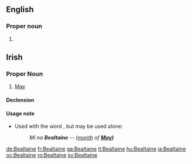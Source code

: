 ==English==
===Proper noun===
{{en-proper-noun}}

#{{alternative spelling of|[[Beltane]]}}

==Irish==

===Proper Noun===
{{infl|ga|proper noun}} {{f}}

# [[May]] {{gloss|month}}

====Declension====
{{ga-noun-f4|B|ealtaine|ealtainí}}

{{ga mut cons|B|ealtaine|uc=yes}}

====Usage note====
* Used with the word {{l|ga|mí}}, but may be used alone:
*: ''Mí na '''Bealtaine''' -- ([[month]] of '''[[May]])'''''

[[de:Bealtaine]]
[[fr:Bealtaine]]
[[ga:Bealtaine]]
[[lt:Bealtaine]]
[[hu:Bealtaine]]
[[ja:Bealtaine]]
[[oc:Bealtaine]]
[[ro:Bealtaine]]
[[sv:Bealtaine]]
